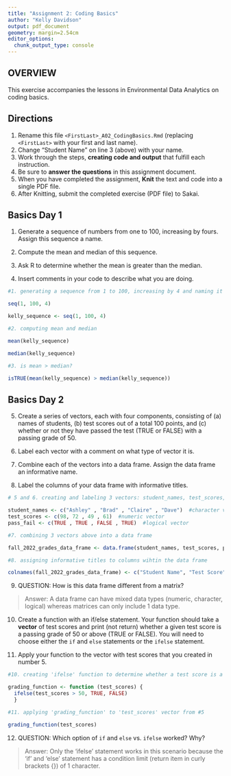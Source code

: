 ```yaml
---
title: "Assignment 2: Coding Basics"
author: "Kelly Davidson"
output: pdf_document
geometry: margin=2.54cm
editor_options: 
  chunk_output_type: console
---
```


## OVERVIEW

This exercise accompanies the lessons in Environmental Data Analytics on coding basics.

## Directions

1.  Rename this file `<FirstLast>_A02_CodingBasics.Rmd` (replacing `<FirstLast>` with your first and last name).
2.  Change "Student Name" on line 3 (above) with your name.
3.  Work through the steps, **creating code and output** that fulfill each instruction.
4.  Be sure to **answer the questions** in this assignment document.
5.  When you have completed the assignment, **Knit** the text and code into a single PDF file.
6.  After Knitting, submit the completed exercise (PDF file) to Sakai.

## Basics Day 1

1.  Generate a sequence of numbers from one to 100, increasing by fours. Assign this sequence a name.

2.  Compute the mean and median of this sequence.

3.  Ask R to determine whether the mean is greater than the median.

4.  Insert comments in your code to describe what you are doing.

```r

#1. generating a sequence from 1 to 100, increasing by 4 and naming it "kelly_sequence"

seq(1, 100, 4)

kelly_sequence <- seq(1, 100, 4)

#2. computing mean and median

mean(kelly_sequence)

median(kelly_sequence)

#3. is mean > median?

isTRUE(mean(kelly_sequence) > median(kelly_sequence))

```

## Basics Day 2

5.  Create a series of vectors, each with four components, consisting of (a) names of students, (b) test scores out of a total 100 points, and (c) whether or not they have passed the test (TRUE or FALSE) with a passing grade of 50.

6.  Label each vector with a comment on what type of vector it is.

7.  Combine each of the vectors into a data frame. Assign the data frame an informative name.

8.  Label the columns of your data frame with informative titles.

```r

# 5 and 6. creating and labeling 3 vectors: student_names, test_scores, pass_fail

student_names <- c("Ashley" , "Brad" , "Claire" , "Dave")  #character vector
test_scores <- c(98, 72 , 49 , 61)  #numeric vector
pass_fail <- c(TRUE , TRUE , FALSE , TRUE)  #logical vector

#7. combining 3 vectors above into a data frame

fall_2022_grades_data_frame <- data.frame(student_names, test_scores, pass_fail)

#8. assigning informative titles to columns wihtin the data frame

colnames(fall_2022_grades_data_frame) <- c("Student Name", "Test Score", "Passing Grade")

```

9.  QUESTION: How is this data frame different from a matrix?

> Answer: A data frame can have mixed data types (numeric, character, logical) whereas matrices can only include 1 data type.

10. Create a function with an if/else statement. Your function should take a **vector** of test scores and print (not return) whether a given test score is a passing grade of 50 or above (TRUE or FALSE). You will need to choose either the `if` and `else` statements or the `ifelse` statement. 

11. Apply your function to the vector with test scores that you created in number 5.

```r

#10. creating 'ifelse' function to determine whether a test score is a passing grade of 50 or above

grading_function <- function (test_scores) {
  ifelse(test_scores > 50, TRUE, FALSE)  
  }

#11. applying 'grading_function' to 'test_scores' vector from #5

grading_function(test_scores)

```

12. QUESTION: Which option of `if` and `else` vs. `ifelse` worked? Why?

> Answer: Only the 'ifelse' statement works in this scenario because the 'if' and 'else' statement has a condition limit (return item in curly brackets {}) of 1 character.
